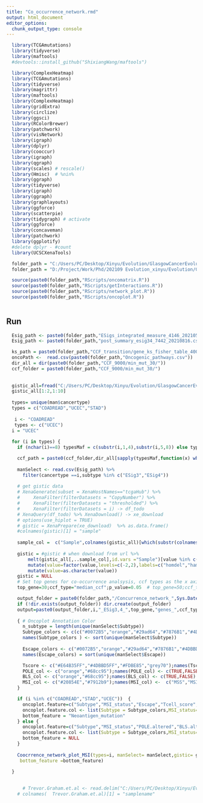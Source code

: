 ```yaml
---
title: "Co_occurrence_network.rmd"
output: html_document
editor_options:
  chunk_output_type: console
---
```


```r
  library(TCGAmutations)
  library(tidyverse)
  library(maftools)
  #devtools::install_github("ShixiangWang/maftools")

  library(ComplexHeatmap)
  library(TCGAmutations)
  library(tidyverse)
  library(magrittr)
  library(maftools)
  library(ComplexHeatmap)
  library(gridExtra)
  library(circlize)
  library(ggsci)
  library(RColorBrewer)
  library(patchwork)
  library(visNetwork)
  library(igraph)
  library(dplyr)
  library(cooccur)
  library(igraph)
  library(qgraph)
  library(scales) # rescale()
  library(Hmisc)  # %nin%
  library(ggraph)
  library(tidyverse)
  library(igraph)
  library(ggraph)
  library(graphlayouts)
  library(ggforce)
  library(scatterpie)
  library(tidygraph) # activate
  library(ggforce)
  library(concaveman)
  library(patchwork)
  library(ggplotify)
  #delete dplyr - #count
  library(UCSCXenaTools)

  folder_path = "C:/Users/PC/Desktop/Xinyu/Evolution/GlasgowCancerEvolution/Figures and Data/" # nolint
  folder_path = "D:/Project/Work/Phd/202109 Evolution_xinyu/Evolution/GlasgowCancerEvolution/Figures and Data/" # Dell

  source(paste0(folder_path,"RScripts/oncomatrix.R"))
  source(paste0(folder_path,"RScripts/getInteractions.R"))
  source(paste0(folder_path,"RScripts/network_plot.R"))
  source(paste0(folder_path,"RScripts/oncoplot.R"))
 
```

## Run 

```r

  Esig_path <- paste0(folder_path,"ESigs_integrated_measure_4146_20210501.csv")
  Esig_path <- paste0(folder_path,"post_summary_esig34_7442_20210816.csv")

  ks_path = paste0(folder_path,"CCF_transition/gene_ks_fisher_table_4000_20210502.csv")
  oncoPath <-  read.csv(paste0(folder_path,"Oncogenic_pathways.csv"))
  dir_all = dir(paste0(folder_path,"CCF_9000/min_mut_30/"))
  ccf_folder = paste0(folder_path,"CCF_9000/min_mut_30/")
  
  
  gistic_all=fread("C:/Users/PC/Desktop/Xinyu/Evolution/GlasgowCancerEvolution/Archive/Data/TCGA/Gistic2_CopyNumber_Gistic2_all_thresholded.by_genes", header=TRUE)
  gistic_all[1:2,1:10]
  
  types= unique(man$cancertype)
  types = c("COADREAD","UCEC","STAD")
 
   i <- "COADREAD"
   types <- c("UCEC")
  i = "UCEC"
 
  for (i in types) {
    if (nchar(i)==8) typesMaf = c(substr(i,1,4),substr(i,5,8)) else typesMaf = i

    ccf_path = paste0(ccf_folder,dir_all[sapply(typesMaf,function(x) which(grepl(x,dir_all)))])[1]
   
    manSelect <- read.csv(Esig_path) %>% 
      filter(cancertype ==i,subtype %in% c("ESig3","ESig4")) 
    
    # get gistic data 
    # XenaGenerate(subset = XenaHostNames=="tcgaHub") %>% 
    #     XenaFilter(filterDatasets = "CopyNumber") %>% 
    #     XenaFilter(filterDatasets = "thresholded") %>% 
    #     XenaFilter(filterDatasets = i) -> df_todo
    # XenaQuery(df_todo) %>% XenaDownload() -> xe_download
    # options(use_hiplot = TRUE)
    # gistic = XenaPrepare(xe_download)  %>% as.data.frame()
    #colnames(gistic)[1] = "sample"
    
    sample_col =  c("Sample",colnames(gistic_all)[which(substr(colnames(gistic_all)[-1],1,12) %in% manSelect$samplename)+1])
    
    gistic = #gistic # when download from url %>%
        melt(gistic_all[,..sample_col],id.vars ="Sample")[value %in% c(-2,2)] %>%
        mutate(value=factor(value,levels=c(-2,2),labels=c("homdel","hamp")),variable=substr(variable,1,12)) %>%
        mutate(value=as.character(value)) 
    gistic = NULL
    # Set top genes for co-occurrence analsysis, ccf types as the x axis and maximum p value filtered as network
    top_gene=30;ccf_type="median_ccf";p_value=0.05  # top_gene=50;ccf_type="mean_ccf";p_value=0.01

    output_folder = paste0(folder_path,"/Concurrence_network_",Sys.Date(),"/")
    if (!dir.exists(output_folder)) dir.create(output_folder)
    output=paste0(output_folder,i,"_ESig3,4_",top_gene,"genes_",ccf_type,"_",nrow(manSelect),"_samples_",p_value,".pdf")
    
    { # Oncoplot Annotation Color
      n_subtype = length(unique(manSelect$Subtype))
      Subtype_colors <- c(c("#0072B5","orange","#29ad64","#7876B1","#4DBBD5FF","#FFDC91","#EE4C97","#BC3C29","springgreen3")[1:n_subtype],"grey70")
      names(Subtype_colors ) <- sort(unique(manSelect$Subtype))
      
      Escape_colors <- c("#0072B5","orange","#29ad64","#7876B1","#4DBBD5FF","#FFDC91","#EE4C97","#BC3C29","springgreen3","grey70")[1:length(unique(manSelect$Escape))] #colorRampPalette(pal_jco("default", alpha = 1)(8))(9)[c(1,2,4:5)]
      names(Escape_colors) = sort(unique(manSelect$Escape))

      Tscore <- c("#E64B35FF","#4DBBD5FF","#FDBE85","grey70");names(Tscore) = c("high","low","medium")
      POLE_col <- c("orange","#68cc95");names(POLE_col) <- c(TRUE,FALSE)
      BLS_col <- c("orange","#68cc95");names(BLS_col) <- c(TRUE,FALSE)
      MSI_col <- c("#20854E","#7912b9");names(MSI_col) <-  c("MSS","MSI-H")
    }

    if (i %in% c("COADREAD","STAD","UCEC"))  {
      oncoplot.feature=c("Subtype","MSI_status","Escape","Tcell_score","BLS.altered","POLE.altered")
      oncoplot.feature.col <- list(Subtype = Subtype_colors,MSI_status=MSI_col,Escape=Escape_colors,Tcell_score=Tscore,POLE.altered=POLE_col,BLS.altered=BLS_col) 
      bottom_feature = "Neoantigen_mutation"
    } else {
      oncoplot.feature=c("Subtype","MSI_status","POLE.altered","BLS.altered")
      oncoplot.feature.col <- list(Subtype = Subtype_colors,MSI_status=MSI_col,POLE.altered=POLE_col,BLS.altered=BLS_col) 
      bottom_feature = NULL
    }
    
    Coocrrence_network_plot_MSI(types=i, manSelect= manSelect,gistic= gistic,ks_path=ks_path,ccf_path=ccf_path,output=output,top_gene=top_gene,p_value=p_value,ccf_type=ccf_type,oncoPath=oncoPath,oncoplot.feature=oncoplot.feature,oncoplot.feature.col=oncoplot.feature.col,
     bottom_feature =bottom_feature)
     
  }

  
      # Trevor.Graham.et.al <- read.delim("C:/Users/PC/Desktop/Xinyu/Evolution/GlasgowCancerEvolution/Archive/Data/TCGA/Trevor Graham et al.txt")
    # colnames(  Trevor.Graham.et.al)[1] = "samplename"

  
  
```

